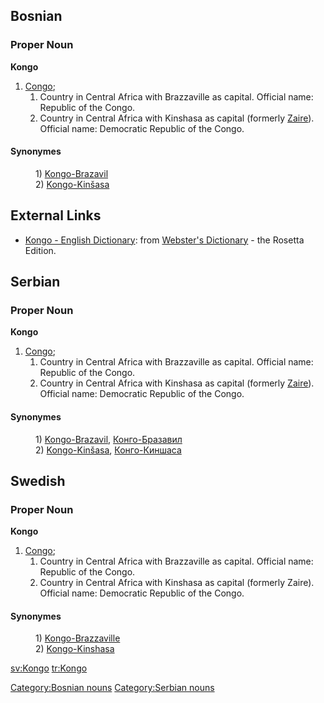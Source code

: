 ==Bosnian==
===Proper Noun===
'''Kongo'''
#[[Congo]];  
## Country in Central Africa with Brazzaville as capital. Official name: Republic of the Congo.
## Country in Central Africa with Kinshasa as capital (formerly [[Zaire]]). Official name: Democratic Republic of the Congo.
====Synonymes====
:1) [[Kongo-Brazavil]]
:2) [[Kongo-Kinšasa]]
[[Category:Bosnian nouns]]

==External Links==
*[http://www.websters-online-dictionary.org/definition/Kongo-english/ Kongo - English Dictionary]: from [http://www.websters-online-dictionary.org/ Webster's Dictionary] - the Rosetta Edition.

==Serbian==
===Proper Noun===
'''Kongo'''
#[[Congo]];  
## Country in Central Africa with Brazzaville as capital. Official name: Republic of the Congo.
## Country in Central Africa with Kinshasa as capital (formerly [[Zaire]]). Official name: Democratic Republic of the Congo.
====Synonymes====
:1) [[Kongo-Brazavil]], [[Конго-Бразавил]]
:2) [[Kongo-Kinšasa]], [[Конго-Киншаса]]
[[Category:Serbian nouns]]

==Swedish==
===Proper Noun===
'''Kongo'''

#[[Congo]];  
## Country in Central Africa with Brazzaville as capital. Official name: Republic of the Congo.
## Country in Central Africa with Kinshasa as capital (formerly Zaire). Official name: Democratic Republic of the Congo.

====Synonymes====
:1) [[Kongo-Brazzaville]]
:2) [[Kongo-Kinshasa]]


[[sv:Kongo]]
[[tr:Kongo]]